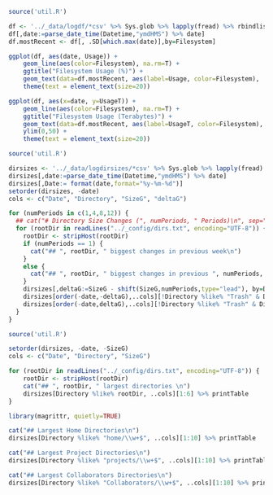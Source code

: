 ```r
source('util.R')

df <- '../_data/logdf/*csv' %>% Sys.glob %>% lapply(fread) %>% rbindlist
df[,date:=parse_date_time(Datetime,"ymdHMS") %>% date]
df.mostRecent <- df[, .SD[which.max(date)],by=Filesystem]

ggplot(df, aes(date, Usage)) +
    geom_line(aes(color=Filesystem), na.rm=T) +
    ggtitle("Filesystem Usage (%)") +
    geom_text(data=df.mostRecent, aes(label=Usage, color=Filesystem),  hjust = 0.9, vjust = -0.6, na.rm=T, size=7) +
    theme(text = element_text(size=20))

ggplot(df, aes(x=date, y=UsageT)) +
    geom_line(aes(color=Filesystem), na.rm=T) +
    ggtitle("Filesystem Usage (Terabytes)") +
    geom_text(data=df.mostRecent, aes(label=UsageT, color=Filesystem),  hjust = 0.9, vjust = -0.6, na.rm=T, size=7) +
    ylim(0,50) +
    theme(text = element_text(size=20))

```

```r
source('util.R')

dirsizes <- '../_data/logdirsizes/*csv' %>% Sys.glob %>% lapply(fread) %>% rbindlist
dirsizes[,date:=parse_date_time(Datetime,"ymdHMS") %>% date]
dirsizes[,Date:= format(date,format="%y-%m-%d")]
setorder(dirsizes, -date)
cols <- c("Date", "Directory", "SizeG", "deltaG")

for (numPeriods in c(1,4,8,12)) {
  ## cat("# Directory Size Changes (", numPeriods, " Periods)\n", sep="")
  for (rootDir in readLines("../_config/dirs.txt", encoding="UTF-8")) {
    rootDir <- stripHost(rootDir)
    if (numPeriods == 1) {
      cat("## ", rootDir, " biggest changes in previous week\n")
    }
    else {
      cat("## ", rootDir, " biggest changes in previous ", numPeriods, " weeks\n")
    }
    dirsizes[,deltaG:=SizeG - shift(SizeG,numPeriods,type="lead"), by=Directory]
    dirsizes[order(-date,-deltaG),..cols][!Directory %like% "Trash" & Directory %like% rootDir] %>% head(5) %>% printTable
    dirsizes[order(-date,deltaG),..cols][!Directory %like% "Trash" & Directory %like% rootDir] %>% head(5) %>% printTable
  }
}
```

```r
source('util.R')

setorder(dirsizes, -date, -SizeG)
cols <- c("Date", "Directory", "SizeG")

for (rootDir in readLines("../_config/dirs.txt", encoding="UTF-8")) {
    rootDir <- stripHost(rootDir)
    cat("## ", rootDir, " largest directories \n")
    dirsizes[Directory %like% rootDir, ..cols][1:6] %>% printTable
}
```

```r
library(magrittr, quietly=TRUE)

cat("## Largest Home Directories\n")
dirsizes[Directory %like% "home/\\w+$", ..cols][1:10] %>% printTable

cat("## Largest Project Directories\n")
dirsizes[Directory %like% "projects/\\w+$", ..cols][1:10] %>% printTable

cat("## Largest Collaborators Directories\n")
dirsizes[Directory %like% "Collaborators/\\w+$", ..cols][1:10] %>% printTable
```
